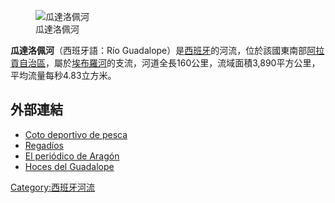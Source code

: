 {{Unreferenced|time=2013-04-30T17:27:05+00:00 }}

[[Image:Alcaniz,_Vista.jpg|瓜達洛佩河]]

'''瓜達洛佩河'''（西班牙語：Río Guadalope）是[[西班牙|西班牙]]的河流，位於該國東南部[[阿拉貢自治區|阿拉貢自治區]]，屬於[[埃布羅河|埃布羅河]]的支流，河道全長160公里，流域面積3,890平方公里，平均流量每秒4.83立方米。

==外部連結==
* [https://web.archive.org/web/20070808160205/http://aplicaciones.trofeopesca.wanadoo.es/lugares/lugares.asp?id_coto=927 Coto deportivo de pesca]
* [http://www.chebro.es/infraestructura/regables/guadalope.htm Regadíos] {{Wayback|url=http://www.chebro.es/infraestructura/regables/guadalope.htm |date=20061005112342 }}
* [http://www.elperiodicodearagon.com El periódico de Aragón] {{Wayback|url=http://www.elperiodicodearagon.com/ |date=20110522095441 }}
*[http://www.centrobttmaestrazgo.com/Ruta_9.html Hoces del Guadalope] {{Wayback|url=http://www.centrobttmaestrazgo.com/Ruta_9.html |date=20191001191432 }}

{{coord|41|14|49|N|0|03|29|W|region:ES-Z_type:waterbody_source:kolossus-dewiki|display=title}}

{{Spain-geo-stub}}
[[Category:西班牙河流|Category:西班牙河流]]
